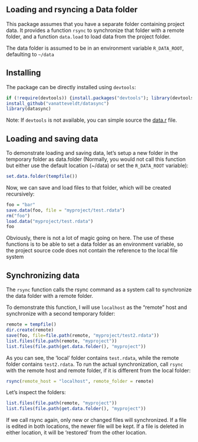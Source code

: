 Loading and rsyncing a Data folder 
---

This package assumes that you have a separate folder containing project data.
It provides a function `rsync` to synchronize that folder with a remote folder, 
and a function `data.load` to load data from the project folder.

The data folder is assumed to be in an environment variable `R_DATA_ROOT`, defaulting to `~/data`

Installing
---

The package can be directly installed using `devtools`:

```r
if (!require(devtools)) {install.packages("devtools"); library(devtools)}
install_github("vanatteveldt/datasync")
library(datasync)
```

Note: If `devtools` is not available, you can simple source the [data.r](R/data.r) file.

Loading and saving data
----

To demonstrate loading and saving data, let's setup a new folder in the temporary folder as data.folder (Normally, you would not call this function but either use the default location (~/data) or set the `R_DATA_ROOT` variable):

```r
set.data.folder(tempfile())
```


Now, we can save and load files to that folder, which will be created recursively:

```r
foo = "bar"
save.data(foo, file = "myproject/test.rdata")
rm("foo")
load.data("myproject/test.rdata")
foo
```

Obviously, there is not a lot of magic going on here. 
The use of these functions is to be able to set a data folder as an environment variable, 
so the project source code does not contain the reference to the local file system

Synchronizing data
----

The `rsync` function calls the rsync command as a system call to synchronize the data folder with a remote folder.

To demonstrate this function, I will use `localhost` as the "remote" host and synchronize with a second temporary folder:

```r
remote = tempfile()
dir.create(remote)
save(foo, file=file.path(remote, "myproject/test2.rdata"))
list.files(file.path(remote, "myproject"))
list.files(file.path(get.data.folder(), "myproject"))
```

As you can see, the 'local' folder contains `test.rdata`, while the remote folder contains `test2.rdata`. 
To run the actual synchronization, call `rsync` with the remote host and remote folder, if it is different from the local folder:

```r
rsync(remote_host = "localhost", remote_folder = remote)
```

Let's inspect the folders:

```r
list.files(file.path(remote, "myproject"))
list.files(file.path(get.data.folder(), "myproject"))
```

If we call rsync again, only new or changed files will synchronized. 
If a file is edited in both locations, the newer file will be kept. 
If a file is deleted in either location, it will be 'restored' from the other location.

<!--
library(knitr); knit("README.Rmd")
 -->
